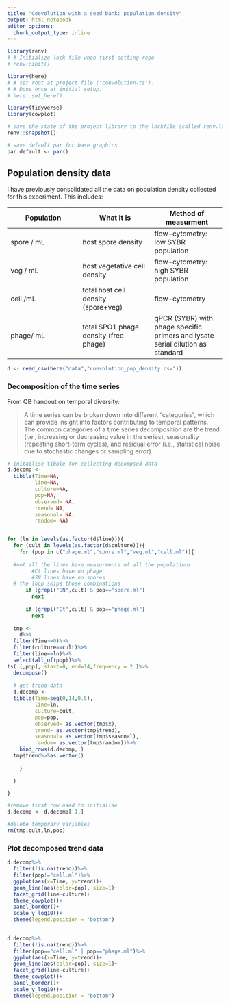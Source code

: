 ```yaml
---
title: "Coevolution with a seed bank: population density"
output: html_notebook
editor_options: 
  chunk_output_type: inline
---
```



```r
library(renv)
# # Initialize lock file when first setting repo
# renv::init()

library(here)
# # set root at project file ("coevolution-ts"). 
# # Done once at initial setup.
# here::set_here()

library(tidyverse)
library(cowplot)

# save the state of the project library to the lockfile (called renv.lock),
renv::snapshot()

# save default par for base graphics
par.default <- par()
```

## Population density data  
I have previously consolidated all the data on population density collected for this experiment. This includes:

| Population | What it is | Method of measurment |
| - | - | - |
|spore / mL | host spore density | flow-cytometry: low SYBR population |
|veg / mL | host vegetative cell density | flow-cytometry: high SYBR population |
| cell /mL | total host cell density (spore+veg) | flow-cytometry
| phage/ mL | total SPO1 phage density (free phage) | qPCR (SYBR)  with phage specific primers and lysate serial dilution as standard | 

```r
d <- read_csv(here("data","coevolution_pop_density.csv"))
```

### Decomposition of the time series  
From QB handout on temporal diversity: 

> A time series can be broken down into different "categories", which can provide insight into factors contributing to temporal patterns.   
The common categories of a time series decomposition are the trend (i.e., increasing or decreasing value in the series), seasonality (repeating short-term cycles), and residual error (i.e., statistical noise due to stochastic changes or sampling error).  

```r
# initailise tibble for collecting decompsed data
d.decomp <- 
  tibble(Time=NA,
         line=NA,
         culture=NA,
         pop=NA,
         observed= NA,
         trend= NA,
         seasonal= NA,
         random= NA)


for (ln in levels(as.factor(d$line))){
  for (cult in levels(as.factor(d$culture))){
    for (pop in c("phage.ml","spore.ml","veg.ml","cell.ml")){
      
  #not all the lines have measurments of all the populations:
        #Ct lines have no phage
        #SN lines have no spores
  # the loop skips those combinations
      if (grepl("SN",cult) & pop=="spore.ml")
        next
      
      if (grepl("Ct",cult) & pop=="phage.ml")
        next
      
  tmp <- 
    d%>%
  filter(Time>=0)%>%
  filter(culture==cult)%>%
  filter(line==ln)%>%
  select(all_of(pop))%>%
ts(.[,pop], start=0, end=14,frequency = 2 )%>%
  decompose()
      
  # get trend data
  d.decomp <- 
  tibble(Time=seq(0,14,0.5),
         line=ln,
         culture=cult,
         pop=pop,
         observed= as.vector(tmp$x),
         trend= as.vector(tmp$trend),
         seasonal= as.vector(tmp$seasonal),
         random= as.vector(tmp$random))%>%
    bind_rows(d.decomp,.)
  tmp$trend%>%as.vector()
  
    }

  }

}

#remove first row used to initialise
d.decomp <- d.decomp[-1,]

#delete temporary variables
rm(tmp,cult,ln,pop)

```


### Plot decomposed trend data

```r
d.decomp%>%
  filter(!is.na(trend))%>%
  filter(pop!="cell.ml")%>%
  ggplot(aes(x=Time, y=trend))+
  geom_line(aes(color=pop), size=1)+
  facet_grid(line~culture)+
  theme_cowplot()+
  panel_border()+
  scale_y_log10()+
  theme(legend.position = "bottom")
  
```

```r
d.decomp%>%
  filter(!is.na(trend))%>%
  filter(pop=="cell.ml" | pop=="phage.ml")%>%
  ggplot(aes(x=Time, y=trend))+
  geom_line(aes(color=pop), size=1)+
  facet_grid(line~culture)+
  theme_cowplot()+
  panel_border()+
  scale_y_log10()+
  theme(legend.position = "bottom")
  
```